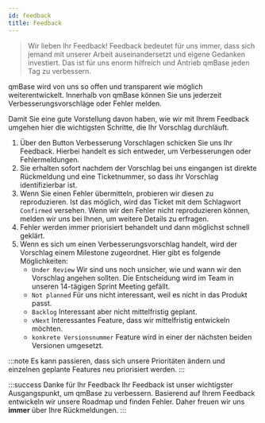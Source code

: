 ---
id: feedback
title: Feedback
---

> Wir lieben Ihr Feedback! Feedback bedeutet für uns immer, dass sich jemand mit unserer Arbeit auseinandersetzt und eigene Gedanken investiert.
> Das ist für uns enorm hilfreich und Antrieb qmBase jeden Tag zu verbessern.

qmBase wird von uns so offen und transparent wie möglich weiterentwickelt. Innerhalb von qmBase können Sie uns jederzeit Verbesserungsvorschläge oder Fehler melden.

Damit Sie eine gute Vorstellung davon haben, wie wir mit Ihrem Feedback umgehen hier die wichtigsten Schritte, die Ihr Vorschlag durchläuft.

1. Über den Button Verbesserung Vorschlagen schicken Sie uns Ihr Feedback. Hierbei handelt es sich entweder, um Verbesserungen oder Fehlermeldungen.
2. Sie erhalten sofort nachdem der Vorschlag bei uns eingangen ist direkte Rückmeldung und eine Ticketnummer, so dass ihr Vorschlag identifizierbar ist.
3. Wenn Sie einen Fehler übermitteln, probieren wir diesen zu reproduzieren. Ist das möglich, wird das Ticket mit dem Schlagwort <code>Confirmed</code> versehen. Wenn wir den Fehler nicht reproduzieren können, melden wir uns bei Ihnen, um weitere Details zu erfragen.
4. Fehler werden immer priorisiert behandelt und dann möglichst schnell geklärt.
5. Wenn es sich um einen Verbesserungsvorschlag handelt, wird der Vorschlag einem Milestone zugeordnet. Hier gibt es folgende Möglichkeiten:
   - <code>Under Review</code> Wir sind uns noch unsicher, wie und wann wir den Vorschlag
     angehen sollten. Die Entscheidung wird im Team in unseren 14-tägigen Sprint
     Meeting gefällt.
   - <code>Not planned</code> Für uns nicht interessant, weil es nicht in das Produkt
     passt.
   - <code>Backlog</code> Interessant aber nicht mittelfristig geplant.
   - <code>vNext</code> Interessantes Feature, dass wir mittelfristig entwickeln
     möchten.
   - <code>konkrete Versionsnummer</code> Feature wird in einer der nächsten beiden
     Versionen umgesetzt.

:::note
Es kann passieren, dass sich unsere Prioritäten ändern und einzelnen geplante Features neu priorisiert werden.
:::

:::success Danke für Ihr Feedback
Ihr Feedback ist unser wichtigster Ausgangspunkt, um qmBase zu verbessern. Basierend auf Ihrem Feedback entwickeln wir unsere Roadmap und finden Fehler. Daher freuen wir uns **immer** über Ihre Rückmeldungen.
:::
